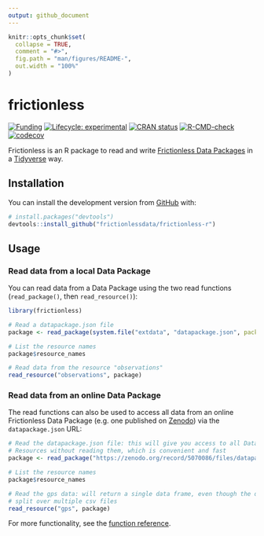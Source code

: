 ```yaml
---
output: github_document
---
```


<!-- README.md is generated from README.Rmd. Please edit that file -->

```r
knitr::opts_chunk$set(
  collapse = TRUE,
  comment = "#>",
  fig.path = "man/figures/README-",
  out.width = "100%"
)
```

# frictionless

<!-- badges: start -->
[![Funding](https://img.shields.io/static/v1?label=powered+by&message=lifewatch.be&labelColor=1a4e8a&color=f15922)](http://lifewatch.be)
[![Lifecycle: experimental](https://img.shields.io/badge/lifecycle-experimental-orange.svg)](https://lifecycle.r-lib.org/articles/stages.html#experimental)
[![CRAN status](https://www.r-pkg.org/badges/version/frictionless)](https://CRAN.R-project.org/package=frictionless)
[![R-CMD-check](https://github.com/frictionlessdata/frictionless-r/workflows/R-CMD-check/badge.svg)](https://github.com/frictionlessdata/frictionless-r/actions)
[![codecov](https://codecov.io/gh/frictionlessdata/frictionless-r/branch/main/graph/badge.svg?token=bKtiHW21K0)](https://codecov.io/gh/frictionlessdata/frictionless-r)
<!-- badges: end -->

Frictionless is an R package to read and write [Frictionless Data Packages](https://specs.frictionlessdata.io/data-package/) in a [Tidyverse](https://www.tidyverse.org/) way.

## Installation

You can install the development version from [GitHub](https://github.com/) with:

``` r
# install.packages("devtools")
devtools::install_github("frictionlessdata/frictionless-r")
```

## Usage

### Read data from a local Data Package

You can read data from a Data Package using the two read functions 
(`read_package()`, then `read_resource()`):

```r
library(frictionless)

# Read a datapackage.json file
package <- read_package(system.file("extdata", "datapackage.json", package = "frictionless"))

# List the resource names
package$resource_names

# Read data from the resource "observations"
read_resource("observations", package)
```

### Read data from an online Data Package

The read functions can also be used to access all data from an online Frictionless Data Package (e.g. one published on [Zenodo](https://doi.org/10.5281/zenodo.5070086)) via the `datapackage.json` URL:

```r
# Read the datapackage.json file: this will give you access to all Data 
# Resources without reading them, which is convenient and fast
package <- read_package("https://zenodo.org/record/5070086/files/datapackage.json")

# List the resource names
package$resource_names

# Read the gps data: will return a single data frame, even though the data are 
# split over multiple csv files
read_resource("gps", package)
```

For more functionality, see the [function reference](https://frictionlessdata.github.io/frictionless-r/reference/index.html).
